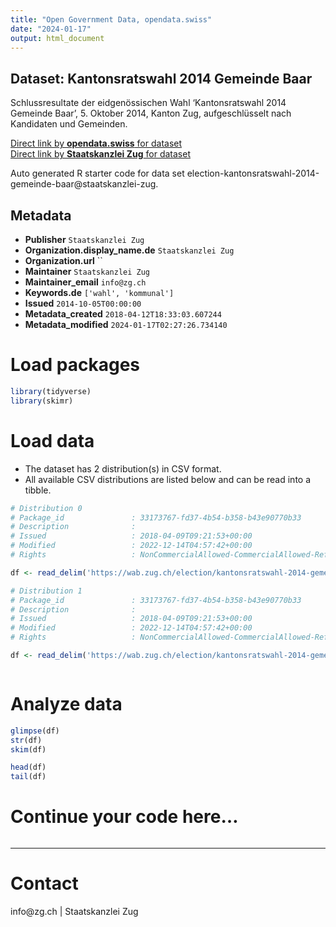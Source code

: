 ```yaml
---
title: "Open Government Data, opendata.swiss"
date: "2024-01-17"
output: html_document
---
```


## Dataset: Kantonsratswahl 2014 Gemeinde Baar

Schlussresultate der eidgenössischen Wahl 'Kantonsratswahl 2014 Gemeinde Baar', 5. Oktober 2014, Kanton Zug, aufgeschlüsselt nach Kandidaten und Gemeinden.

[Direct link by **opendata.swiss** for dataset](https://opendata.swiss/de/dataset/kantonsratswahl-2014-gemeinde-baar)<br>
[Direct link by **Staatskanzlei Zug** for dataset](https://wab.zug.ch/election/kantonsratswahl-2014-gemeinde-baar/data)

Auto generated R starter code for data set election-kantonsratswahl-2014-gemeinde-baar@staatskanzlei-zug.

## Metadata

- **Publisher** `Staatskanzlei Zug`
- **Organization.display_name.de** `Staatskanzlei Zug`
- **Organization.url** ``
- **Maintainer** `Staatskanzlei Zug`
- **Maintainer_email** `info@zg.ch`
- **Keywords.de** `['wahl', 'kommunal']`
- **Issued** `2014-10-05T00:00:00`
- **Metadata_created** `2018-04-12T18:33:03.607244`
- **Metadata_modified** `2024-01-17T02:27:26.734140`


# Load packages

```r

library(tidyverse)
library(skimr)

```

# Load data

-   The dataset has 2 distribution(s) in CSV format.
-   All available CSV distributions are listed below and can be read into a tibble.

```r

# Distribution 0
# Package_id               : 33173767-fd37-4b54-b358-b43e90770b33
# Description              : 
# Issued                   : 2018-04-09T09:21:53+00:00
# Modified                 : 2022-12-14T04:57:42+00:00
# Rights                   : NonCommercialAllowed-CommercialAllowed-ReferenceRequired

df <- read_delim('https://wab.zug.ch/election/kantonsratswahl-2014-gemeinde-baar/data-csv')

# Distribution 1
# Package_id               : 33173767-fd37-4b54-b358-b43e90770b33
# Description              : 
# Issued                   : 2018-04-09T09:21:53+00:00
# Modified                 : 2022-12-14T04:57:42+00:00
# Rights                   : NonCommercialAllowed-CommercialAllowed-ReferenceRequired

df <- read_delim('https://wab.zug.ch/election/kantonsratswahl-2014-gemeinde-baar/data-parties-csv')



```

# Analyze data

```r

glimpse(df)
str(df)
skim(df)

head(df)
tail(df)

```

# Continue your code here...

```r

```

------------------------------------------------------------------------

# Contact

info@zg.ch | Staatskanzlei Zug
